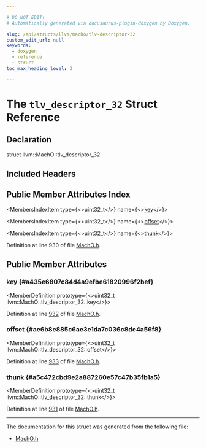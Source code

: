```yaml
---

# DO NOT EDIT!
# Automatically generated via docusaurus-plugin-doxygen by Doxygen.

slug: /api/structs/llvm/macho/tlv-descriptor-32
custom_edit_url: null
keywords:
  - doxygen
  - reference
  - struct
toc_max_heading_level: 3

---
```





# The `tlv_descriptor_32` Struct Reference

<DoxygenPage pluginConfig={pluginConfig}>



## Declaration

<CodeBlock>struct llvm::MachO::tlv_descriptor_32</CodeBlock>

## Included Headers

<IncludesList>
<IncludesListItem
  filePath="llvm/BinaryFormat/MachO.h"
  permalink="/docs/api/files/include/include/llvm/include/llvm/binaryformat/macho-h"
  isLocal="true" />
</IncludesList>

## Public Member Attributes Index

<MembersIndex>

<MembersIndexItem
  type={<>uint32&#95;t</>}
  name={<><a href="#a435e6807c84d4a9efbe61820996f2bef">key</a></>}>
</MembersIndexItem>

<MembersIndexItem
  type={<>uint32&#95;t</>}
  name={<><a href="#ae6b8e885c6ae3e1da7c036c8de4a56f8">offset</a></>}>
</MembersIndexItem>

<MembersIndexItem
  type={<>uint32&#95;t</>}
  name={<><a href="#a5c472cbd9e2a887260e57c47b35fb1a5">thunk</a></>}>
</MembersIndexItem>

</MembersIndex>


Definition at line 930 of file <a href="/docs/api/files/include/include/llvm/include/llvm/binaryformat/macho-h">MachO.h</a>.

<SectionDefinition>

## Public Member Attributes

### key {#a435e6807c84d4a9efbe61820996f2bef}

<MemberDefinition
  prototype={<>uint32&#95;t llvm::MachO::tlv&#95;descriptor&#95;32::key</>}>

Definition at line <a href="/docs/api/files/include/include/llvm/include/llvm/binaryformat/macho-h/#l00932">932</a> of file <a href="/docs/api/files/include/include/llvm/include/llvm/binaryformat/macho-h">MachO.h</a>.
</MemberDefinition>

### offset {#ae6b8e885c6ae3e1da7c036c8de4a56f8}

<MemberDefinition
  prototype={<>uint32&#95;t llvm::MachO::tlv&#95;descriptor&#95;32::offset</>}>

Definition at line <a href="/docs/api/files/include/include/llvm/include/llvm/binaryformat/macho-h/#l00933">933</a> of file <a href="/docs/api/files/include/include/llvm/include/llvm/binaryformat/macho-h">MachO.h</a>.
</MemberDefinition>

### thunk {#a5c472cbd9e2a887260e57c47b35fb1a5}

<MemberDefinition
  prototype={<>uint32&#95;t llvm::MachO::tlv&#95;descriptor&#95;32::thunk</>}>

Definition at line <a href="/docs/api/files/include/include/llvm/include/llvm/binaryformat/macho-h/#l00931">931</a> of file <a href="/docs/api/files/include/include/llvm/include/llvm/binaryformat/macho-h">MachO.h</a>.
</MemberDefinition>

</SectionDefinition>

<hr/>

The documentation for this struct was generated from the following file:

<ul>
<li><a href="/docs/api/files/include/include/llvm/include/llvm/binaryformat/macho-h">MachO.h</a></li>
</ul>

</DoxygenPage>
